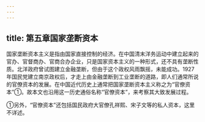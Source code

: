 ```yaml
---
---
---
```

title: 第五章国家垄断资本
---



国家垄断资本主义是指由国家直接控制的经济。在中国清末洋务运动中建立起来的官办、官督商办、官商合办企业，只是国家资本主义的一种形式，还不具有垄断性质。北洋政府曾试图建立金融垄断，但由于这个政权风雨飘摇，未能成功。1927年国民党建立南京政权后，才走上由金融垄断到工业垄断的道路，即人们通常所说的官僚资本的发展。在中国近代历史上通常把国家垄断资本主义称之为“官僚资本”①。故本文也沿用这一历史通俗名称“官僚资本”，来考察其大致发展过程。

①另外，“官僚资本”还包括国民政府大官僚孔祥熙、宋子文等的私人资本，这里不详述。